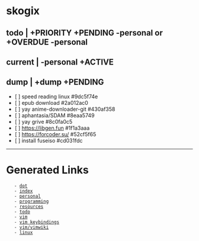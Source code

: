 = skogix =
== todo | +PRIORITY +PENDING -personal or +OVERDUE -personal ==
== current | -personal +ACTIVE ==
== dump | +dump +PENDING ==
* [ ] speed reading linux  #9dc5f74e
* [ ] epub download  #2a012ac0
* [ ] yay anime-downloader-git  #430af358
* [ ] aphantasia/SDAM  #8eaa5749
* [ ] yay grive  #8c0fa0c5
* [ ] https://libgen.fun  #1f1a3aaa
* [ ] https://forcoder.su/  #52cf5f65
* [ ] install fuseiso  #cd031fdc
----

= Generated Links =
    - [[dot]]
    - [[index]]
    - [[personal]]
    - [[programming]]
    - [[resources]]
    - [[todo]]
    - [[vim]]
    - [[vim/keybindings|vim keybindings]]
    - [[vim/vimwiki]]
    - [[linux]]

